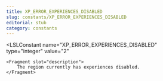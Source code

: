 ```yaml
---
title: XP_ERROR_EXPERIENCES_DISABLED
slug: constants/XP_ERROR_EXPERIENCES_DISABLED
editorial: stub
category: constants
---
```


<LSLConstant
	name="XP_ERROR_EXPERIENCES_DISABLED"
	type="integer"
	value="2"
>
	<Fragment slot="description">
		The region currently has experiences disabled.
	</Fragment>
</LSLConstant>
